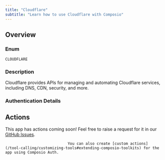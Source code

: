 ```yaml
---
title: "Cloudflare"
subtitle: "Learn how to use Cloudflare with Composio"
---
```



## Overview

### Enum
`CLOUDFLARE`

### Description
Cloudflare provides APIs for managing and automating Cloudflare
    services, including DNS, CDN, security, and more.

### Authentication Details

<Accordion title="API_KEY">
<ParamField path="api_token" type="string" required={true}>
</ParamField>

</Accordion>


## Actions

This app has actions coming soon! Feel free to raise a request for it in our [GitHub Issues](https://github.com/ComposioHQ/composio/issues).
                                
                                You can also create [custom actions](/tool-calling/customizing-tools#extending-composio-toolkits) for the app using Composio Auth.